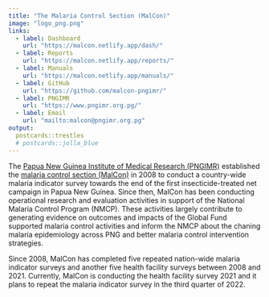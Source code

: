 ```yaml
---
title: "The Malaria Control Section (MalCon)"
image: "logo_png.png"
links:
  - label: Dashboard
    url: "https://malcon.netlify.app/dash/"
  - label: Reports
    url: "https://malcon.netlify.app/reports/"
  - label: Manuals
    url: "https://malcon.netlify.app/manuals/"
  - label: GitHub
    url: "https://github.com/malcon-pngimr/"
  - label: PNGIMR
    url: "https://www.pngimr.org.pg/"
  - label: Email
    url: "mailto:malcon@pngimr.org.pg"
output:
  postcards::trestles
  # postcards::jolla_blue
---
```



The [Papua New Guinea Institute of Medical Research (PNGIMR)](https://www.pngimr.org.pg/) established the [malaria control section (MalCon)](https://malcon.netlify.app/) in 2008 to conduct a country-wide malaria indicator survey towards the end of the first insecticide-treated net campaign in Papua New Guinea. Since then, MalCon has been conducting operational research and evaluation activities in support of the National Malaria Control Program (NMCP). These activities largely contribute to generating evidence on outcomes and impacts of the Global Fund supported malaria control activities and inform the NMCP about the chaning malaria epidemiology across PNG and better malaria control intervention strategies. 

Since 2008, MalCon has completed five repeated nation-wide malaria indicator surveys and another five health facility surveys between 2008 and 2021. Currently, MalCon is conducting the health facility survey 2021 and it plans to repeat the malaria indicator survey in the third quarter of 2022. 
